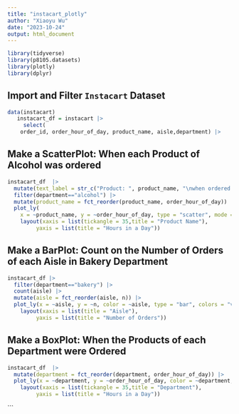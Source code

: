 ```yaml
---
title: "instacart_plotly"
author: "Xiaoyu Wu"
date: "2023-10-24"
output: html_document
---
```


```r
library(tidyverse)
library(p8105.datasets)
library(plotly)
library(dplyr)
```

## Import and Filter `Instacart` Dataset 
```r
data(instacart)
   instacart_df = instacart |> 
     select(
    order_id, order_hour_of_day, product_name, aisle,department) |>         sample_n(size = 10000)
```

## Make a ScatterPlot: When each Product of Alcohol was ordered 

```r
instacart_df  |> 
  mutate(text_label = str_c("Product: ", product_name, "\nwhen ordered: ", order_hour_of_day)) %>% 
  filter(department=="alcohol") |> 
  mutate(product_name = fct_reorder(product_name, order_hour_of_day)) |> 
  plot_ly( 
    x = ~product_name, y = ~order_hour_of_day, type = "scatter", mode = "markers", text = ~text_label,alpha = 0.5) |> 
    layout(xaxis = list(tickangle = 35,title = "Product Name"),
         yaxis = list(title = "Hours in a Day")) 
```

## Make a BarPlot: Count on the Number of Orders of each Aisle in Bakery Department 
```r
instacart_df |> 
  filter(department=="bakery") |>
  count(aisle) |>
  mutate(aisle = fct_reorder(aisle, n)) |>
  plot_ly(x = ~aisle, y = ~n, color = ~aisle, type = "bar", colors = "viridis") |> 
    layout(xaxis = list(title = "Aisle"),
         yaxis = list(title = "Number of Orders"))
```
## Make a BoxPlot: When the Products of each Department were Ordered 
```r
instacart_df  |>  
  mutate(department = fct_reorder(department, order_hour_of_day)) |>  
  plot_ly(x = ~department, y = ~order_hour_of_day, color = ~department, type = "box", colors = "viridis") |> 
    layout(xaxis = list(tickangle = 35,title = "Department"),
         yaxis = list(title = "Hours in a Day"))
```
```
